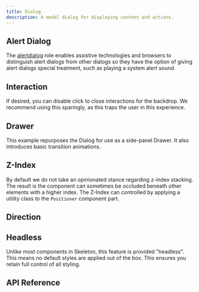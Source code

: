 ```yaml
---
title: Dialog
description: A modal dialog for displaying content and actions.
---
```

















<Framework id="svelte">
	<Preview framework="svelte" files={{ 'app.svelte': DefaultSvelteRaw }} client:visible>
		<DefaultSvelte client:visible />
	</Preview>
</Framework>

<Framework id="react">
	<Preview framework="react" files={{ 'app.tsx': DefaultReactRaw }} client:visible>
		<DefaultReact client:visible />
	</Preview>
</Framework>

## Alert Dialog

The [alertdialog](https://w3c.github.io/aria/#alertdialog) role enables assistive technologies and browsers to distinguish alert dialogs from other dialogs so they have the option of giving alert dialogs special treatment, such as playing a system alert sound.

<Framework id="svelte">
	<Preview framework="svelte" files={{ 'app.svelte': AlertDialogSvelteRaw }} client:visible>
		<AlertDialogSvelte client:visible />
	</Preview>
</Framework>
<Framework id="react">
	<Preview framework="react" files={{ 'app.tsx': AlertDialogReactRaw }} client:visible>
		<AlertDialogReact client:visible />
	</Preview>
</Framework>

## Interaction

If desired, you can disable click to close interactions for the backdrop. We recommend using this sparingly, as this traps the
user in this experience.

<Framework id="svelte">
	<Preview framework="svelte" files={{ 'app.svelte': InteractionSvelteRaw }} client:visible>
		<InteractionSvelte client:visible />
	</Preview>
</Framework>
<Framework id="react">
	<Preview framework="react" files={{ 'app.tsx': InteractionReactRaw }} client:visible>
		<InteractionReact client:visible />
	</Preview>
</Framework>

## Drawer

This example repurposes the Dialog for use as a side-panel Drawer. It also introduces basic transition animations.

<Framework id="svelte">
	<Preview framework="svelte" files={{ 'app.svelte': DrawerSvelteRaw }} client:visible>
		<DrawerSvelte client:visible />
	</Preview>
</Framework>
<Framework id="react">
	<Preview framework="react" files={{ 'app.tsx': DrawerReactRaw }} client:visible>
		<DrawerReact client:visible />
	</Preview>
</Framework>

## Z-Index

By default we do not take an opinionated stance regarding z-index stacking. The result is the component can sometimes be occluded beneath other elements with a higher index. The Z-Index can controlled by applying a utility class to the `Positioner` component part.

<Framework id="svelte">
	<Preview framework="svelte" files={{ 'app.svelte': ZIndexSvelteRaw }} client:visible>
		<ZIndexSvelte client:visible />
	</Preview>
</Framework>
<Framework id="react">
	<Preview framework="react" files={{ 'app.tsx': ZIndexReactRaw }} client:visible>
		<ZIndexReact client:visible />
	</Preview>
</Framework>

## Direction

<Framework id="svelte">
	<Preview framework="svelte" files={{ 'app.svelte': DirSvelteRaw }} client:visible>
		<DirSvelte client:visible />
	</Preview>
</Framework>
<Framework id="react">
	<Preview framework="react" files={{ 'app.tsx': DirReactRaw }} client:visible>
		<DirReact client:visible />
	</Preview>
</Framework>

## Headless

Unlike most components in Skeleton, this feature is provided "headless". This means no default styles are applied out of the box. This ensures you retain full control of all styling.

<Framework id="svelte">
	<Preview framework="svelte" files={{ 'app.svelte': HeadlessSvelteRaw }} client:visible>
		<HeadlessSvelte client:visible />
	</Preview>
</Framework>
<Framework id="react">
	<Preview framework="react" files={{ 'app.tsx': HeadlessReactRaw }} client:visible>
		<HeadlessReact client:visible />
	</Preview>
</Framework>

## API Reference

<ApiTable />
